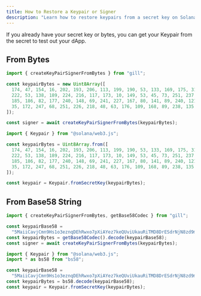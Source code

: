 ```yaml
---
title: How to Restore a Keypair or Signer
description: "Learn how to restore keypairs from a secret key on Solana."
---
```


If you already have your secret key or bytes, you can get your Keypair from the
secret to test out your dApp.

## From Bytes

<CodeTabs storage="cookbook">

```typescript !! title="gill"
import { createKeyPairSignerFromBytes } from "gill";

const keypairBytes = new Uint8Array([
  174, 47, 154, 16, 202, 193, 206, 113, 199, 190, 53, 133, 169, 175, 31, 56,
  222, 53, 138, 189, 224, 216, 117, 173, 10, 149, 53, 45, 73, 251, 237, 246, 15,
  185, 186, 82, 177, 240, 148, 69, 241, 227, 167, 80, 141, 89, 240, 121, 121,
  35, 172, 247, 68, 251, 226, 218, 48, 63, 176, 109, 168, 89, 238, 135,
]);

const signer = await createKeyPairSignerFromBytes(keypairBytes);
```

```typescript !! title="web3.js"
import { Keypair } from "@solana/web3.js";

const keypairBytes = Uint8Array.from([
  174, 47, 154, 16, 202, 193, 206, 113, 199, 190, 53, 133, 169, 175, 31, 56,
  222, 53, 138, 189, 224, 216, 117, 173, 10, 149, 53, 45, 73, 251, 237, 246, 15,
  185, 186, 82, 177, 240, 148, 69, 241, 227, 167, 80, 141, 89, 240, 121, 121,
  35, 172, 247, 68, 251, 226, 218, 48, 63, 176, 109, 168, 89, 238, 135,
]);

const keypair = Keypair.fromSecretKey(keypairBytes);
```

</CodeTabs>

## From Base58 String

<CodeTabs storage="cookbook">

```typescript !! title="gill"
import { createKeyPairSignerFromBytes, getBase58Codec } from "gill";

const keypairBase58 =
  "5MaiiCavjCmn9Hs1o3eznqDEhRwxo7pXiAYez7keQUviUkauRiTMD8DrESdrNjN8zd9mTmVhRvBJeg5vhyvgrAhG";
const keypairBytes = getBase58Codec().decode(keypairBase58);
const signer = await createKeyPairSignerFromBytes(keypairBytes);
```

```typescript !! title="web3.js"
import { Keypair } from "@solana/web3.js";
import * as bs58 from "bs58";

const keypairBase58 =
  "5MaiiCavjCmn9Hs1o3eznqDEhRwxo7pXiAYez7keQUviUkauRiTMD8DrESdrNjN8zd9mTmVhRvBJeg5vhyvgrAhG";
const keypairBytes = bs58.decode(keypairBase58);
const keypair = Keypair.fromSecretKey(keypairBytes);
```

</CodeTabs>
